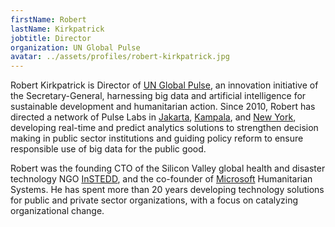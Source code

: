 ```yaml
---
firstName: Robert
lastName: Kirkpatrick
jobtitle: Director
organization: UN Global Pulse
avatar: ../assets/profiles/robert-kirkpatrick.jpg
---
```


Robert Kirkpatrick is Director of [UN Global Pulse](http://unglobalpulse.org/), an innovation initiative of the Secretary-General, harnessing big data and artificial intelligence for sustainable development and humanitarian action. Since 2010, Robert has directed a network of Pulse Labs in [Jakarta](https://www.unglobalpulse.org/jakarta), [Kampala](https://www.unglobalpulse.org/kampala), and [New York](https://www.unglobalpulse.org/new-york), developing real-time and predict analytics solutions to strengthen decision making in public sector institutions and guiding policy reform to ensure responsible use of big data for the public good.

Robert was the founding CTO of the Silicon Valley global health and disaster technology NGO [InSTEDD](https://instedd.org/), and the co-founder of [Microsoft](https://www.microsoft.com/) Humanitarian Systems. He has spent more than 20 years developing technology solutions for public and private sector organizations, with a focus on catalyzing organizational change.
